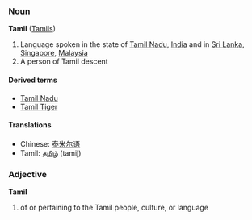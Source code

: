 ===Noun===
'''Tamil''' ([[Tamils]])

# Language spoken in the state of [[Tamil Nadu]], [[India]] and in [[Sri Lanka]], [[Singapore]], [[Malaysia]]
# A person of Tamil descent

====Derived terms====
*[[Tamil Nadu]]
*[[Tamil Tiger]] <!-- should this be the plural? -->

====Translations====
*Chinese: [[泰米尔语]]
*Tamil: [[தமிழ்]] (tamiḻ)

===Adjective===
'''Tamil'''

# of or pertaining to the Tamil people, culture, or language